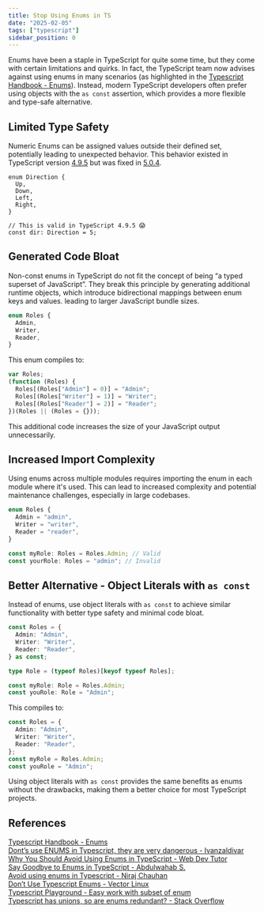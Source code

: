 ```yaml
---
title: Stop Using Enums in TS
date: "2025-02-05"
tags: ["typescript"]
sidebar_position: 0
---
```


Enums have been a staple in TypeScript for quite some time, but they come with certain limitations and quirks. In fact, the TypeScript team now advises against using enums in many scenarios (as highlighted in the [Typescript Handbook - Enums](https://www.typescriptlang.org/docs/handbook/enums.html#objects-vs-enums)). Instead, modern TypeScript developers often prefer using objects with the `as const` assertion, which provides a more flexible and type-safe alternative.

## Limited Type Safety

Numeric Enums can be assigned values outside their defined set, potentially leading to unexpected behavior. This behavior existed in TypeScript version [4.9.5](https://www.typescriptlang.org/play/?ts=4.9.5#code/KYOwrgtgBASg9gG2AZygbwFBSgQQCYQCWIANFlAOoBOhALsFWdjMAIZ4MYC+GGHAxglZVgUAGZgQ-WoTggoAC1bIc-fimQAKKomAAuWLuQBKAwDc4hPAG5eSlWo2aAjAAZjtjKEhQAIoRFpWXlMbABVAAcmPzgAd1JyABlgMVpomEIAcwU07l5+OWRaKDwAg39AmTkoAF4oAFZrIA) but was fixed in [5.0.4](https://www.typescriptlang.org/play/?ts=5.0.4#code/KYOwrgtgBASg9gG2AZygbwFBSgQQCYQCWIANFlAOoBOhALsFWdjMAIZ4MYC+GGHAxglZVgUAGZgQ-WoTggoAC1bIc-fimQAKKomAAuWLuQBKAwDc4hPAG5eSlWo2aAjAAZjtjKEhQAIoRFpWXlMbABVAAcmPzgAd1JyABlgMVpomEIAcwU07l5+OWRaKDwAg39AmTkoAF4oAFZrIA).

```tsx
enum Direction {
  Up,
  Down,
  Left,
  Right,
}

// This is valid in TypeScript 4.9.5 😱
const dir: Direction = 5;
```

## Generated Code Bloat

Non-const enums in TypeScript do not fit the concept of being “a typed superset of JavaScript”. They break this principle by generating additional runtime objects, which introduce bidirectional mappings between enum keys and values. leading to larger JavaScript bundle sizes.

```typescript
enum Roles {
  Admin,
  Writer,
  Reader,
}
```

This enum compiles to:

```typescript
var Roles;
(function (Roles) {
  Roles[(Roles["Admin"] = 0)] = "Admin";
  Roles[(Roles["Writer"] = 1)] = "Writer";
  Roles[(Roles["Reader"] = 2)] = "Reader";
})(Roles || (Roles = {}));
```

This additional code increases the size of your JavaScript output unnecessarily.

## Increased Import Complexity

Using enums across multiple modules requires importing the enum in each module where it's used. This can lead to increased complexity and potential maintenance challenges, especially in large codebases.

```typescript
enum Roles {
  Admin = "admin",
  Writer = "writer",
  Reader = "reader",
}

const myRole: Roles = Roles.Admin; // Valid
const yourRole: Roles = "admin"; // Invalid
```

## Better Alternative - Object Literals with `as const`

Instead of enums, use object literals with `as const` to achieve similar functionality with better type safety and minimal code bloat.

```typescript
const Roles = {
  Admin: "Admin",
  Writer: "Writer",
  Reader: "Reader",
} as const;

type Role = (typeof Roles)[keyof typeof Roles];

const myRole: Role = Roles.Admin;
const youRole: Role = "Admin";
```

This compiles to:

```typescript
const Roles = {
  Admin: "Admin",
  Writer: "Writer",
  Reader: "Reader",
};
const myRole = Roles.Admin;
const youRole = "Admin";
```

Using object literals with `as const` provides the same benefits as enums without the drawbacks, making them a better choice for most TypeScript projects.

## References

[Typescript Handbook - Enums](https://www.typescriptlang.org/docs/handbook/enums.html#objects-vs-enums)  
[Dont’s use ENUMS in Typescript, they are very dangerous - Ivanzaldivar](https://medium.com/%40ivanzaldivar16/donts-use-enums-in-typescript-they-are-very-dangerous-e0d310ed8430)  
[Why You Should Avoid Using Enums in TypeScript - Web Dev Tutor](https://www.webdevtutor.net/blog/typescript-dont-use-enums)  
[Say Goodbye to Enums in TypeScript - Abdulwahab S.](https://medium.com/%40abwhb/say-goodbye-to-enums-in-typescript-ff9eb32d252b)  
[Avoid using enums in Typescript - Niraj Chauhan](https://www.niraj.life/blog/avoid-using-enums-in-typescript/)  
[Don’t Use Typescript Enums - Vector Linux](https://vectorlinux.com/dont-use-typescript-enums/)  
[Typescript Playground - Easy work with subset of enum](https://www.typescriptlang.org/play/?pretty=true&ts=4.9.5&ssl=11&ssc=2&pln=1&pc=1#code/KYOwrgtgBAouEEEQEsIEMA2UDeAoKUAIgPYDmUAvFAEQAmZ1ANPlAMJoAulNAxp0ywAyyYiG7UMIkAIIAVZKWAAncRwXKBAX1y5QkWPAAKwLngIlyVOg2YF2XK3w5adPUQGcueiMY4AuA0hfbjggkwA6ewBuXDcQTyhvJFRMANDEFHQsKm9fGNiPLmSs924zIjIA61IZNk4qp1rhUSrJUVr5RSUqtS6tKDRSuM984a5fUqpyiyr6Gts6-15+Zk0BocL8jgBPAAdgKGLMbgAKHf3iADNDzMx3AEoAbQBrYG2rqHPgD6OMdwBdGJfKDBKhnPbfa4TJ6vd7XL4fCaA1yFKD7JagkEmdyRTgxMYDW4YAK-bjomJAA)  
[Typescript has unions, so are enums redundant? - Stack Overflow](https://stackoverflow.com/a/60041791/19001748)


<GiscusComment />